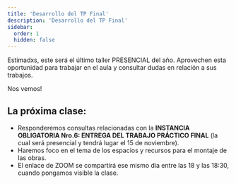 ```yaml
---
title: 'Desarrollo del TP Final'
description: 'Desarrollo del TP Final'
sidebar:
  order: 1
  hidden: false
---
```




Estimadxs, 
este será el último taller PRESENCIAL del año. Aprovechen esta oportunidad para trabajar en el aula y consultar dudas en relación a sus trabajos.

Nos vemos!

## La próxima clase:

- Responderemos consultas relacionadas con la **INSTANCIA OBLIGATORIA Nro.6: ENTREGA DEL TRABAJO PRÁCTICO FINAL** (la cual será presencial y tendrá lugar el 15 de noviembre).
- Haremos foco en el tema de los espacios y recursos para el montaje de las obras.
- El enlace de ZOOM se compartirá ese mismo dia entre las 18 y las 18:30, cuando pongamos visible la clase.